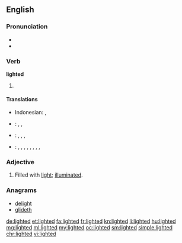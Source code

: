 ==English==

===Pronunciation===
* {{IPA|/ˈlaɪtəd/}}
* {{audio|en-us-lighted.ogg|Audio (US)}}

===Verb===
'''lighted'''

# {{en-past of|light}}

====Translations====
{{trans-top|past tense of "to light"}}
* Indonesian: {{t+|id|nyala|alt=menyalakan}}, {{t+|id|terang|alt=menerangi}}
* {{ttbc|ja}}: {{t|ja|引火|tr=[[いんか]]した, inka-shita|alt=引火した|sc=Jpan}} <!-- was "[[引火]]した" -->, {{t+|ja|点火|tr=[[てんか]]した, tenka-shita|alt=点火した|sc=Jpan}} <!-- was "[[点火]]した" - assumed inflected form or vocalised spelling; please verify if linking is acceptable. see [[User:Kephir/gadgets/xte#Translation_fixing]] -->, {{t|ja|照らした|tr=[[てらした]], terashita|sc=Jpan}}
{{trans-mid}}
{{trans-bottom}}
{{trans-top|past participle of "to light"}}
* {{ttbc|id}}: {{t+|id|nyala|alt=menyalakan}} <!-- was "[[nyala|menyalakan]]" -->, {{t+|id|terang|alt=menerangi}} <!-- was "[[terang|menerangi]]" -->, {{t+|id|nyala|alt=dinyalakan}} <!-- was "[[nyala|dinyalakan]]" -->, {{t+|id|terang|alt=diterangi}} <!-- was "[[terang|diterangi]]" - assumed inflected form or vocalised spelling; please verify if linking is acceptable. see [[User:Kephir/gadgets/xte#Translation_fixing]] -->
* {{ttbc|ja}}: {{t|ja|引火|tr=[[いんか]]した, inka-shita|alt=引火した|sc=Jpan}} <!-- was "[[引火]]した" -->, {{t+|ja|点火|tr=[[てんか]]した, tenka-shita|alt=点火した|sc=Jpan}} <!-- was "[[点火]]した" -->, {{t|ja|引火|tr=[[いんか]]される, inka-sareru|alt=引火される|sc=Jpan}} <!-- was "[[引火]]される" -->, {{t+|ja|点火|tr=[[てんか]]される, tenka-sareru|alt=点火される|sc=Jpan}} <!-- was "[[点火]]される" -->, {{t|ja|引火|tr=[[いんか]]された, inka-sareta|alt=引火された|sc=Jpan}} <!-- was "[[引火]]された" -->, {{t+|ja|点火|tr=[[てんか]]された, tenka-sareta|alt=点火された|sc=Jpan}} <!-- was "[[点火]]された" - assumed inflected form or vocalised spelling; please verify if linking is acceptable. see [[User:Kephir/gadgets/xte#Translation_fixing]] -->, {{t|ja|照らした|tr=[[てらした]], terashita|sc=Jpan}}, {{t|ja|照らされる|tr=[[てらされる]], terasareru|sc=Jpan}}, {{t|ja|照らされた|tr=[[てらされた]], terasareta|sc=Jpan}}
{{trans-mid}}
{{trans-bottom}}

===Adjective===
{{en-adj}}

# Filled with [[light]]; [[illuminated]].

===Anagrams===
* [[delight#English|delight]]
* [[glideth#English|glideth]]

[[de:lighted]]
[[et:lighted]]
[[fa:lighted]]
[[fr:lighted]]
[[kn:lighted]]
[[li:lighted]]
[[hu:lighted]]
[[mg:lighted]]
[[ml:lighted]]
[[my:lighted]]
[[oc:lighted]]
[[sm:lighted]]
[[simple:lighted]]
[[chr:lighted]]
[[vi:lighted]]
